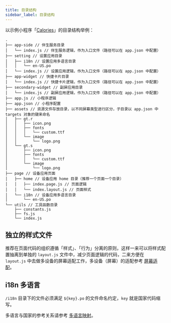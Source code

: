 ```yaml
---
title: 目录结构
sidebar_label: 目录结构
---
```


以示例小程序「[Calories](../../samples/app/calories.md)」的目录结构举例：

```tree
.
├── app-side // 伴生服务目录
│   └── index.js // 伴生服务逻辑，作为入口文件（路径可以在 app.json 中配置）
├── setting // 设置应用目录
│   ├── i18n // 设置应用多语言目录
│   │   └── en-US.po
│   └── index.js // 设置应用逻辑，作为入口文件（路径可以在 app.json 中配置）
├── app-widget // 快捷卡片目录
│   └── index.js // 快捷卡片逻辑，作为入口文件（路径可以在 app.json 中配置）
├── secondary-widget // 副屏应用目录
│   └── index.js // 副屏应用逻辑，作为入口文件（路径可以在 app.json 中配置）
├── app.js // 小程序逻辑
├── app.json // 小程序配置
├── assets // 资源文件存放目录，以不同屏幕类型进行区分，子目录以 app.json 中 targets 对象的键来命名
│   ├── gt.r
│   │   ├── icon.png
│   │   ├── fonts
│   │   │   └── custom.ttf
│   │   └── image
│   │       └── logo.png
│   └── gt.s
│       ├── icon.png
│       ├── fonts
│       │   └── custom.ttf
│       └── image
│           └── logo.png
├── page // 设备应用页面
│   ├── home // 设备应用 home 目录（推荐一个页面一个目录）
│   │   ├── index.page.js // 页面逻辑
│   │   └── index.layout.js // 页面样式
│   └── i18n // 设备应用多语言目录
│       └── en-US.po
└── utils // 工具函数目录
    ├── constants.js
    ├── fs.js
    └── index.js
```

## 独立的样式文件

推荐在页面代码的组织遵循「样式」、「行为」分离的原则，这样一来可以将样式配置抽离到单独的 `layout.js` 文件中，减少页面逻辑的代码，二来方便在 `layout.js` 中去做多设备的屏幕适配工作，多设备（屏幕）的适配参考 [屏幕适配](../framework/device/screen-adaption.md)。

## i18n 多语言

`/i18n` 目录下的文件必须满足 `${key}.po` 的文件命名约定，`key` 就是国家代码缩写。

多语言与国家的参考关系请参考 [多语言映射](../../reference/related-resources/language-list.mdx)。
